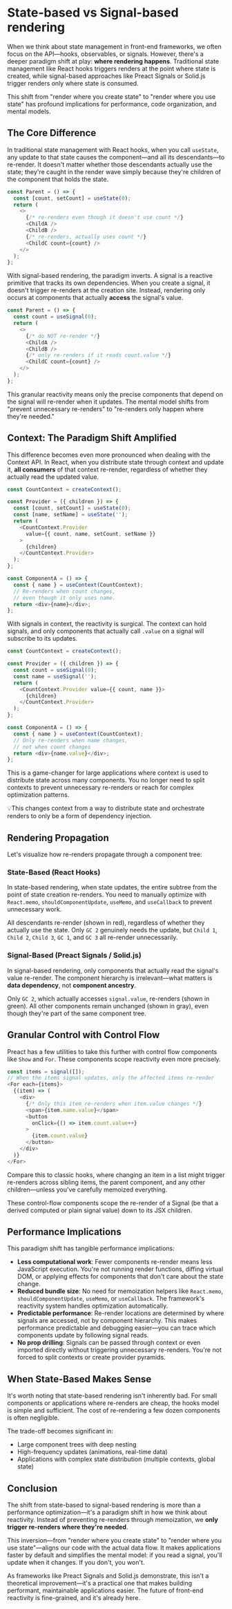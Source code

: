 
<CodeTheme />
<SEO
  title={documentProps.title}
  description={documentProps.description}
  keywords={documentProps.tags}
  image={documentProps.image}
  url={documentProps.path}
/>

# State-based vs Signal-based rendering

When we think about state management in front-end frameworks, we often focus on the API—hooks, observables, or signals.
However, there's a deeper paradigm shift at play: **where rendering happens**.
Traditional state management like React hooks triggers renders at the point where state is created,
while signal-based approaches like Preact Signals or Solid.js trigger renders only where state is consumed.

This shift from "render where you create state" to "render where you use state" has profound implications
for performance, code organization, and mental models.

## The Core Difference

In traditional state management with React hooks, when you call `useState`, any update to that state causes the component—and
all its descendants—to re-render. It doesn't matter whether those descendants actually use the state; they're caught in the
render wave simply because they're children of the component that holds the state.

```javascript
const Parent = () => {
  const [count, setCount] = useState(0);
  return (
    <>
      {/* re-renders even though it doesn't use count */}
      <ChildA />
      <ChildB />
      {/* re-renders, actually uses count */}
      <ChildC count={count} />
    </>
  );
};
```

With signal-based rendering, the paradigm inverts.
A signal is a reactive primitive that tracks its own dependencies.
When you create a signal, it doesn't trigger re-renders at the creation site. Instead, rendering only occurs at components
that actually **access** the signal's value.

```javascript
const Parent = () => {
  const count = useSignal(0);
  return (
    <>
      {/* do NOT re-render */}
      <ChildA />
      <ChildB />
      {/* only re-renders if it reads count.value */}
      <ChildC count={count} />
    </>
  );
};
```

This granular reactivity means only the precise components that depend on the signal will re-render when it updates.
The mental model shifts from "prevent unnecessary re-renders" to "re-renders only happen where they're needed."

## Context: The Paradigm Shift Amplified

This difference becomes even more pronounced when dealing with the Context API. In React, when you distribute state through context
and update it, **all consumers** of that context re-render, regardless of whether they actually read the updated value.

```javascript
const CountContext = createContext();

const Provider = ({ children }) => {
  const [count, setCount] = useState(0);
  const [name, setName] = useState('');
  return (
    <CountContext.Provider
      value={{ count, name, setCount, setName }}
    >
      {children}
    </CountContext.Provider>
  );
};

const ComponentA = () => {
  const { name } = useContext(CountContext);
  // Re-renders when count changes,
  // even though it only uses name.
  return <div>{name}</div>;
};
```

With signals in context, the reactivity is surgical. The context can hold signals, and only components
that actually call `.value` on a signal will subscribe to its updates.

```javascript
const CountContext = createContext();

const Provider = ({ children }) => {
  const count = useSignal(0);
  const name = useSignal('');
  return (
    <CountContext.Provider value={{ count, name }}>
      {children}
    </CountContext.Provider>
  );
};

const ComponentA = () => {
  const { name } = useContext(CountContext);
  // Only re-renders when name changes,
  // not when count changes
  return <div>{name.value}</div>;
};
```

This is a game-changer for large applications where context is used to distribute state across many components.
You no longer need to split contexts to prevent unnecessary re-renders or reach for complex optimization patterns.

<aside class="post-callout">
  💡This changes context from a way to distribute state and orchestrate renders to only be a form of dependency injection.
</aside>

## Rendering Propagation

Let's visualize how re-renders propagate through a component tree:

### State-Based (React Hooks)

In state-based rendering, when state updates, the entire subtree from the point of state creation re-renders.
You need to manually optimize with `React.memo`, `shouldComponentUpdate`, `useMemo`, and `useCallback` to
prevent unnecessary work.

<StateBasedDiagram />

All descendants re-render (shown in red), regardless of whether they actually use the state.
Only `GC 2` genuinely needs the update, but `Child 1`, `Child 2`, `Child 3`, `GC 1`, and `GC 3`
all re-render unnecessarily.

### Signal-Based (Preact Signals / Solid.js)

In signal-based rendering, only components that actually read the signal's value re-render.
The component hierarchy is irrelevant—what matters is **data dependency**, not **component ancestry**.

<SignalBasedDiagram />

Only `GC 2`, which actually accesses `signal.value`, re-renders (shown in green).
All other components remain unchanged (shown in gray), even though they're part of the same component tree.

## Granular Control with Control Flow

Preact has a few utilities to take this further with control flow components like `Show` and `For`.
These components scope reactivity even more precisely.

```javascript
const items = signal([]);
// When the items signal updates, only the affected items re-render
<For each={items}>
  {(item) => (
    <div>
      {/* Only this item re-renders when item.value changes */}
      <span>{item.name.value}</span>
      <button
        onClick={() => item.count.value++}
      >
        {item.count.value}
      </button>
    </div>
  )}
</For>
```

Compare this to classic hooks, where changing an item in a list might trigger re-renders across sibling items,
the parent component, and any other children—unless you've carefully memoized everything.

These control-flow components scope the re-render of a Signal (be that a derived computed or plain signal value) down
to its JSX children.

## Performance Implications

This paradigm shift has tangible performance implications:

- **Less computational work**: Fewer components re-render means less JavaScript execution.
You're not running render functions, diffing virtual DOM, or applying effects for components that don't care about the state change.
- **Reduced bundle size**: No need for memoization helpers like `React.memo`, `shouldComponentUpdate`, `useMemo`, or `useCallback`.
The framework's reactivity system handles optimization automatically.
- **Predictable performance**: Re-render locations are determined by where signals are accessed, not by component hierarchy.
This makes performance predictable and debugging easier—you can trace which components update by following signal reads.
- **No prop drilling**: Signals can be passed through context or even imported directly without triggering unnecessary re-renders.
You're not forced to split contexts or create provider pyramids.

## When State-Based Makes Sense

It's worth noting that state-based rendering isn't inherently bad. For small components or applications where re-renders are cheap,
the hooks model is simple and sufficient. The cost of re-rendering a few dozen components is often negligible.

The trade-off becomes significant in:

- Large component trees with deep nesting
- High-frequency updates (animations, real-time data)
- Applications with complex state distribution (multiple contexts, global state)

## Conclusion

The shift from state-based to signal-based rendering is more than a performance optimization—it's a paradigm shift in how we think about reactivity.
Instead of preventing re-renders through memoization, we **only trigger re-renders where they're needed**.

This inversion—from "render where you create state" to "render where you use state"—aligns our code with the actual data flow.
It makes applications faster by default and simplifies the mental model: if you read a signal, you'll update when it changes. If you don't, you won't.

As frameworks like Preact Signals and Solid.js demonstrate, this isn't a theoretical improvement—it's a practical one that makes building performant, maintainable applications easier.
The future of front-end reactivity is fine-grained, and it's already here.
